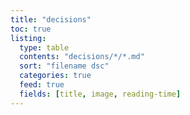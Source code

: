 ```yaml
---
title: "decisions"
toc: true
listing:
  type: table
  contents: "decisions/*/*.md"
  sort: "filename dsc"
  categories: true
  feed: true
  fields: [title, image, reading-time]
---
```

